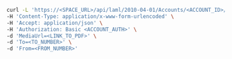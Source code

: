 ```bash
curl -L 'https://<SPACE_URL>/api/laml/2010-04-01/Accounts/<ACCOUNT_ID>/Faxes' \
-H 'Content-Type: application/x-www-form-urlencoded' \
-H 'Accept: application/json' \
-H 'Authorization: Basic <ACCOUNT_AUTH>' \
-d 'MediaUrl=<LINK_TO_PDF>' \
-d 'To=<TO_NUMBER>' \
-d 'From=<FROM_NUMBER>'
```